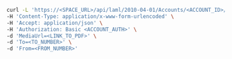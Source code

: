 ```bash
curl -L 'https://<SPACE_URL>/api/laml/2010-04-01/Accounts/<ACCOUNT_ID>/Faxes' \
-H 'Content-Type: application/x-www-form-urlencoded' \
-H 'Accept: application/json' \
-H 'Authorization: Basic <ACCOUNT_AUTH>' \
-d 'MediaUrl=<LINK_TO_PDF>' \
-d 'To=<TO_NUMBER>' \
-d 'From=<FROM_NUMBER>'
```